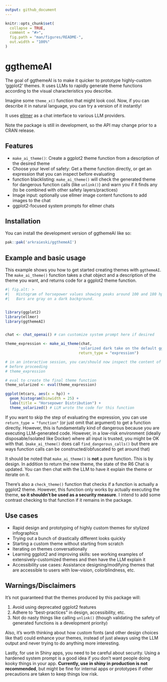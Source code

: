 ```yaml
---
output: github_document
---
```


<!-- README.md is generated from README.Rmd. Please edit that file -->

```r
knitr::opts_chunk$set(
  collapse = TRUE,
  comment = "#>",
  fig.path = "man/figures/README-",
  out.width = "100%"
)
```

# ggthemeAI

<!-- badges: start -->
<!-- badges: end -->

The goal of ggthemeAI is to make it quicker to prototype highly-custom 'ggplot2' themes. It uses LLMs to rapidly generate theme functions according to the visual characteristics you describe.

Imagine some `theme_x()` function that might look cool. Now, if you can describe it in natural language, you can try a version of it instantly!

It uses [ellmer](https://ellmer.tidyverse.org/index.html) as a chat interface to various LLM providers.

Note the package is still in development, so the API may change prior to a CRAN release.

## Features
- `make_ai_theme()`: Create a ggplot2 theme function from a description of the desired theme
- Choose your level of safety: Get a theme function directly, or get an expression that you can inspect before evaluating
- function blacklisting: `make_ai_theme()` will check the generated theme for dangerous function calls (like `unlink()`) and warn you if it finds any (to be combined with other safety layers/practices)
- Image input: optionally use ellmer image content functions to add images to the chat
- ggplot2-focused system prompts for ellmer chats


## Installation

You can install the development version of ggthemeAI like so:

``` r
pak::pak('arkraieski/ggthemeAI')
```

## Example and basic usage

This example shows you how to get started creating themes with `ggthemeAI`. The `make_ai_theme()` function takes a chat object and a description of the theme you want, and returns code for
a ggplot2 theme function.

```r
#| fig.alt: >
#|   Histogram of horsepower values showing peaks around 100 and 180 hp. 
#|   Bars are gray on a dark background.


library(ggplot2)
library(ellmer)
library(ggthemeAI)


chat <- chat_openai() # can customize system prompt here if desired

theme_expression <- make_ai_theme(chat, 
                                 'solarized dark take on the default ggplot2 theme',
                                 return_type = "expression")

# in an interactive session, you can/should now inspect the content of theme code
# before proceeding
# theme_expression

# eval to create the final theme function
theme_solarized <- eval(theme_expression)

ggplot(mtcars, aes(x = hp)) + 
  geom_histogram(binwidth = 25) +
  labs(title = "Horsepower Distribution") +
  theme_solarized() # LLM wrote the code for this function

```

If you want to skip the step of evaluating the expression, you can use `return_type = "function"` (or just omit that argument) to get a function directly. However, this is fundamentally kind of
dangerous because you are executing LLM-generated code. However, in a low-risk environment (ideally disposable/isolated like Docker) where all input is trusted, you might be OK with that. (`make_ai_theme()` does call `find_dangerous_calls()` but there are ways function calls can be constructed/obfuscated to get around that)

It should be noted that `make_ai_theme()` is **not** a pure function. This is by design. In addition to return the new theme, the state of the R6 Chat is updated. You can then chat with the LLM to have it explain the theme or iterate on it.

There's also a `check_theme()` function that checks if a function is actually a ggplot2 theme. However, this function only works by actually executing the theme, **so it shouldn't be used as a security measure**. I intend to add some contrast checking to that function if it remains in the package.

## Use cases

- Rapid design and prototyping of highly custom themes for stylized infographics
- Trying out a bunch of drastically different looks quickly
- Starting a custom theme without starting from scratch
- Iterating on themes conversationally
- Learning ggplot2 and improving skills: see working examples of extensively-customized themes and then have the LLM explain it
- Accessibility use cases: Assistance designing/modifying themes that are accessible to users with low-vision, colorblindness, etc.

## Warnings/Disclaimers

It's not guaranteed that the themes produced by this package will:

1. Avoid using deprecated ggplot2 features
2. Adhere to "best-practices" in design, accessibility, etc.
3. Not do nasty things like calling `unlink()` (though validating the safety of generated functions is a development priority)

Also, it's worth thinking about how custom fonts (and other design choices like that) could enhance your themes, instead of just always using the LLM output and never trying to do anything more interesting.

Lastly, for use in Shiny apps, you need to be careful about security. Using a hardened system prompt is a good idea if you don't want people doing kooky things in your app. **Currently, use in shiny in production is not recommended**, but might be fine for internal apps or prototypes if other precautions are taken to keep things low risk.
